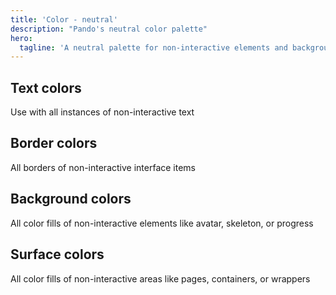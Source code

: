 ```yaml
---
title: 'Color - neutral'
description: "Pando's neutral color palette"
hero:
  tagline: 'A neutral palette for non-interactive elements and backgrounds.'
---
```



## Text colors

Use with all instances of non-interactive text

<DemoComponent
  title="text-initial"
  description="Default baseline text style."
  uses="Use for: Body Copy, lists"
  color="red.300"
/>

## Border colors

All borders of non-interactive interface items

<DemoComponent name="text" />

## Background colors

All color fills of non-interactive elements like avatar, skeleton, or progress

<DemoComponent name="text" />

## Surface colors

All color fills of non-interactive areas like pages, containers, or wrappers

<DemoComponent name="text" />
